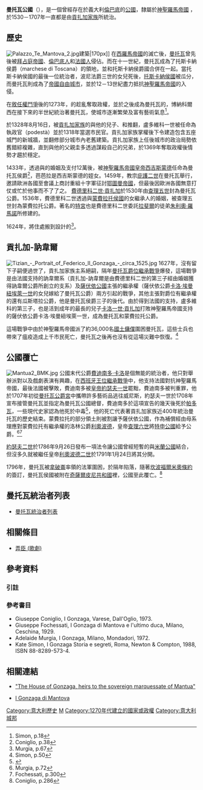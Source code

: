 {{noteTA
|T=zh-hans:曼托瓦公国;zh-hk:曼圖亞公國;zh-hant:曼切華公國
|1=zh-hans:曼托瓦;zh-hk:曼圖亞;zh-hant:曼切華
}}
{{Infobox Former Country
|native_name = ''Ducato di Mantova'' 
|conventional_long_name = 曼托瓦公國
|common_name = 曼托瓦
|continent =歐洲
|region = 意大利
|country =意大利
|era =[[中世紀|中世紀]]<BR>[[文藝復興時期|文藝復興時期]]<BR>[[近代|近代]]
|status =附庸國
|empire =神聖羅馬帝國
|government_type = [[君主制|君主制]][[公國|公國]]
|year_start = 1530年
|year_end = 1797年
|event_pre = [[貢扎加王朝|貢扎加王朝的崛起]]
|date_pre = 1328年8月16日
|event_start = [[神聖羅馬帝國|神聖羅馬帝國]]許可
|date_start = 9月22日
|event1 = [[查理五世_(神聖羅馬帝國)|查理五世]]將其[[侯爵|侯爵]]地位提升至[[公爵|公爵]]
|date_event1 = 1530年4月8日
|event2 = 貢扎加-納韋爾繼位
|date_event2 = 1627年12月25日
|event3 = [[曼托瓦爵位繼承戰爭|曼托瓦爵位繼承戰爭]]
|date_event3 = 1628年–1631年
|event4 = [[奧地利帝國|奧地利帝國]] 的統治
|date_event4 = 1708年–1797年
|event_end = [[坎波福爾米奧條約|坎波福爾米奧條約]]
|date_end = 10月17日
|p1 = 貢扎加家族
|flag_p1 =Coat_of_arms_of_the_House_of_Gonzaga_(1328-1389).svg
|s1 =奇薩爾皮尼共和國
|flag_s1 = Flag of the Repubblica Cisalpina.svg
|image_flag = Mantua Flag 1575-1707 (new).svg
|image_coat = Coat of arms of the House of Gonzaga (1394).svg
|
|image_map = Italy northern 1796.jpg
|image_map_caption = 1796年的[[北意大利|北意大利]] ，橙色地區為曼托瓦公國
|
|capital =曼托瓦
|latd=45 |latm=10 |latNS=N |longd=11 |longm=21 |longEW=E
|
|common_languages = [[倫巴底語|倫巴底語]] - [[義大利語|義大利語]]
|religion = [[羅馬天主教|羅馬天主教]]
|currency = 曼托瓦蘇勒德斯 、曼托瓦里拉 等等
|
|leader1 = {{Tsl|it|Pinamonte dei Bonacolsi|皮納蒙特·德·博納科爾西}}（首任{{Tsl|en|Capitano del popolo|市民官}}）
|year_leader1 =1274年－1291年
|leader2 = {{Tsl|en|Ludovico I Gonzaga|盧多維科一世·貢扎加}}（[[貢扎加家族|貢扎加家族]]首任{{Tsl|en|Capitano del popolo|市民官}}）
|year_leader2 = 1328年－1360年
|year_leader3 = 1407年－1444年
|leader3 = {{Tsl|en|Gianfrancesco I of Gonzaga|吉安弗朗切斯科一世·貢扎加}}（首任侯爵）
|year_leader4 = 1519年－1540年
|leader4 = [[費德里科二世·貢扎加|費德里科二世·貢扎加]]（首任公爵）
|year_leader5 = 1665年－1707年
|leader5 = [[費迪南多·卡洛·貢扎加|費迪南多·卡洛·貢扎加]]（末任公爵）
|title_leader = 曼托瓦公爵
}}
'''曼托瓦公國'''（{{lang-it|Ducato di Mantova}}），是一個曾經存在於義大利[[倫巴底|倫巴底]]的[[公國|公國]]，隸屬於[[神聖羅馬帝國|神聖羅馬帝國]] ，於1530－1707年一直都是由[[貢扎加家族|貢扎加家族]]所統治。

==歷史==
[[File:Palazzo_Te_Mantova_2.jpg|left]]建築|170px]]
在[[西羅馬帝國|西羅馬帝國]]的滅亡後，[[曼托瓦|曼托瓦]]曾先後被[[拜占庭帝國|拜占庭帝國]]、[[倫巴底人|倫巴底人]]和[[法國人|法國人]]侵佔。而在十一世紀，曼托瓦成為了托斯卡納侯爵（marchese di Toscana）{{Tsl|en|Boniface III, Margrave of Tuscany|卡諾莎的波尼法爵三世}}的領地，並和托斯卡納侯爵國合併在一起。當托斯卡納侯國的最後一位統治者，波尼法爵三世的女兒{{Tsl|en|Matilda of Tuscanyy|托斯卡納的瑪蒂爾達}}死後，[[托斯卡纳侯国|托斯卡納侯國]]被瓜分，而曼托瓦則成為了[[帝國自由城市|帝國自由城市]]，並於12－13世紀盡力抵抗[[神聖羅馬帝國|神聖羅馬帝國]]的入侵。

在[[敘任權鬥爭|敘任權鬥爭]]後的1273年，{{Tsl|en|Bonacolsi|博納科爾西家族}}的{{Tsl|it|Pinamonte dei Bonacolsi|皮納蒙特·德·博納科爾西}}趁亂奪取政權，並於之後成為曼托瓦的{{Tsl|en|Capitano del popolo|市民官}}，博納科爾西在接下來的半世紀統治著曼托瓦，使城市逐漸繁榮及富有藝術氣息<ref>Simon, p.18</ref>。

於1328年8月16日，{{Tsl|it|Rinaldo dei Bonacolsi|里納爾多·德·博納科爾西}}被[[貢扎加家族|貢扎加家族]]的{{Tsl|en|Ludovico I Gonzaga|盧多維科一世·貢扎加}}與他的兒子{{Tsl|en|Guido Gonzaga|圭多·貢扎加}}、{{Tsl|it|Filippino Gonzaga|費利皮諾·貢扎加}}和{{Tsl|en|Feltrino Gonzaga|費爾特里諾·貢扎加}}推翻，盧多維科一世被任命為執政官（podestà）並於1318年當選市民官。貢扎加家族掌權後下令建造包含五座城門的新城牆，並翻修部分城市內老舊建築。貢扎加家族上任後城市的政治局勢依舊錯綜複雜，直到{{Tsl|en|Ludovico II Gonzaga|盧多維科二世·貢扎加}}與他的父親圭多透過謀殺自己的兄弟，於1369年奪取政權後情勢才趨於穩定。

1433年，透過與{{Tsl|en|Barbara of Brandenburg (1423–1481)|布蘭登堡的芭芭拉}}的婚姻及支付12萬{{Tsl|en|Florin (Italian coin)|義大利弗羅琳}}後，{{Tsl|en|Gianfrancesco I of Gonzaga|吉安弗朗切斯科一世·貢扎加}}被[[西吉斯蒙德_(神聖羅馬帝國)|神聖羅馬帝國皇帝西吉斯蒙德]]任命為曼托瓦侯爵<ref>Coniglio, p.38</ref>，芭芭拉是西吉斯蒙德的姪女。1459年，教宗[[庇護二世|庇護二世]]在曼托瓦舉行{{Tsl|en|Council of Mantua (1459)|曼托瓦會議}}，邀請歐洲各國至會議上商討重組十字軍征討[[鄂圖曼帝國|鄂圖曼帝國]]，但最後因歐洲各國無意打仗或忙於他事而不了了之。
[[費德里科二世·貢扎加|費德里科二世·貢扎加]]於1530年由[[查理五世_(神聖羅馬帝國)|查理五世]]封為曼托瓦公爵。1536年，費德里科二世透過與[[蒙費拉托侯國|蒙費拉托侯國]]的女繼承人{{Tsl|en|Margaret Paleologa|瑪格麗塔·帕雷歐羅加}}的婚姻，被查理五世封為蒙費拉托公爵。著名的[[特宮|特宮]]也是費德里科二世委託[[拉斐爾|拉斐爾]]的徒弟[[朱利奧·羅馬諾|朱利奧·羅馬諾]]所修建的。

1624年，{{Tsl|en|Ferdinando Gonzaga, Duke of Mantua|斐迪南多·貢扎加}}將住處搬到{{Tsl|it|Nicolò Sebregondi|尼可洛·塞博瑞貢迪}}設計的{{Tsl|it|Villa La Favorita (Mantova)|法沃麗塔別墅}}<ref>Murgia, p.67</ref>。

==貢扎加-訥韋爾==
[[File:Tizian_-_Portrait_of_Federico_II_Gonzaga_-_circa_1525.jpg|left]]
1627年，{{Tsl|en|Vincenzo II Gonzaga, Duke of Mantua|文琴佐二世·貢扎加}}沒有留下子嗣便過世了，貢扎加家族主系絕嗣，隔年[[曼托瓦爵位繼承戰爭|曼托瓦爵位繼承戰爭]]爆發，這場戰爭是由法國支持的訥韋爾系（貢扎加-訥韋爾是由費德里科二世的第三子{{Tsl|en|Louis Gonzaga, Duke of Nevers|盧多維科·貢扎加}}經由婚姻獲得訥韋爾公爵所創立的支系）及[[薩伏依公國|薩伏依公國]]主張的繼承權（薩伏依公爵[[卡洛·埃曼紐埃萊一世|卡洛·埃曼紐埃萊一世]]的女兒{{Tsl|en|Margaret of Savoy, Vicereine of Portugal|薩伏依的瑪格麗塔}}嫁給了曼托瓦公爵{{Tsl|en|Francesco IV Gonzaga, Duke of Mantua|弗朗切斯科四世·貢扎加}}）兩方引起的戰爭，其他主張對爵位有繼承權的還有瓜斯塔拉公爵{{Tsl|en|Ferrante II Gonzaga, Duke of Guastalla|費蘭特二世·貢扎加}}，他是曼托瓦侯爵{{Tsl|en|Francesco II Gonzaga, Marquess of Mantua|弗朗切斯科二世·貢扎加}}三子的後代。由於得到法國的支持，盧多維科的第三子，也是活到成年的最長的兒子[[卡洛一世·貢扎加|卡洛一世·貢扎加]]打敗神聖羅馬帝國支持的薩伏依公爵卡洛·埃曼紐埃萊一世，成為曼托瓦和蒙費拉托公爵。

這場戰爭中由於神聖羅馬帝國派了約36,000名[[國土傭僕|國土傭僕]]圍困曼托瓦，這些士兵也帶來了瘟疫造成上千市民死亡，曼托瓦之後再也沒有從這場災難中恢復。<ref>Simon, p.50</ref>

==公國覆亡==
[[File:Mantua2_BMK.jpg|right]]
公國末代公爵[[費迪南多·卡洛·貢扎加|費迪南多·卡洛]]是個無能的統治者，他只對舉辦派對以及戲劇表演有興趣，在[[西班牙王位繼承戰爭|西班牙王位繼承戰爭]]中，他支持法國對抗神聖羅馬帝國，最後法國被擊敗，費迪南多被[[約瑟夫一世_(神聖羅馬帝國)|皇帝約瑟夫一世]]罷黜，費迪南多被判重罪，他於1707年初從[[曼托瓦公爵宮|曼托瓦公爵宮]]中攜帶許多藝術品逃往威尼斯，約瑟夫一世於1708年宣布接管曼托瓦並指定{{Tsl|it|Castelbarco|卡斯特爾巴爾可家族}}為曼托瓦公國總督，費迪南多於這項宣告的幾天後死於[[帕多瓦|帕多瓦]]，一些現代史家認為他死於中毒<ref>{{Cite web |url=http://digilib.bibliotecateresiana.it/sfoglia_storia.php?id=&sottogruppo=164.F.30&gruppo=&creator=&title=&publisher=&date=&date1=&shelfmark=&op=esplora_ric&offset=273 |title=Cronaca universale della città di Mantova |accessdate=2015-07-10 |archive-date=2015-07-11 |archive-url=https://web.archive.org/web/20150711132835/http://digilib.bibliotecateresiana.it/sfoglia_storia.php?id=&sottogruppo=164.F.30&gruppo=&creator=&title=&publisher=&date=&date1=&shelfmark=&op=esplora_ric&offset=273 |dead-url=no }}</ref>，他的死亡代表著貢扎加家族近400年統治曼托瓦的歷史結束。蒙費拉托的部分領土則被割讓予薩伏依公國，作為補償經由母系理應對蒙費拉托有繼承權的洛林公爵[[利奧波德_(洛林公爵)|利奧波德]]，皇帝[[查理六世_(神聖羅馬帝國)|查理六世]]將[[特申公國|特申公國]]給予公爵。<ref>Murgia, p.72</ref><ref>Fochessati, p.300</ref>

[[約瑟夫二世_(神聖羅馬帝國)|約瑟夫二世]]於1786年9月26日發布一項法令讓公國曾經短暫的與[[米蘭公國|米蘭公國]]結合，但沒多久就被繼任皇帝[[利奧波德二世_(神聖羅馬帝國)|利奧波德二世]]於1791年1月24日將其分開。

1796年，曼托瓦被[[拿破崙|拿破崙]]率領的法軍圍困，於隔年陷落，隨著[[坎波福爾米奧條約|坎波福爾米奧條約]]的簽訂，曼托瓦侯國被附在[[奇薩爾皮尼共和國|奇薩爾皮尼共和國]]裡，公國至此覆亡。<ref>Coniglio, p.286</ref>

==曼托瓦統治者列表==
* [[曼托瓦統治者列表|曼托瓦統治者列表]]
==相關條目==
* [[弄臣_(歌劇)|弄臣 (歌劇)]]

==參考資料==
===引註===
{{reflist}}
===參考書目===
* Giuseppe Coniglio, I Gonzaga, Varese, Dall'Oglio, 1973.
* Giuseppe Fochessati, I Gonzaga di Mantova e l'ultimo duca, Milano, Ceschina, 1929.
* Adelaide Murgia, I Gonzaga, Milano, Mondadori, 1972.
* Kate Simon, I Gonzaga Storia e segreti, Roma, Newton & Compton, 1988, ISBN 88-8289-573-4.
==相關連結==
* {{en}} [https://web.archive.org/web/20050312055927/http://www.chivalricorders.org/royalty/gotha/gonzaga.htm "The House of Gonzaga, heirs to the sovereign marquessate of Mantua"]
* {{it}} [http://digilander.libero.it/gonzagadimantova/I%20Gonzaga%20di%20Mantova.htm I Gonzaga di Mantova] {{WebCite|url=https://www.webcitation.org/6GjTFmVKs?url=http://digilander.libero.it/gonzagadimantova/I%20Gonzaga%20di%20Mantova.htm |date=20130519131438 |dateformat=iso }}

{{Authority control}}
[[Category:意大利歷史|Category:意大利歷史]]
[[Category:已不存在的公國|M]]
[[Category:1270年代建立的國家或政權|Category:1270年代建立的國家或政權]]
[[Category:意大利城邦|Category:意大利城邦]]